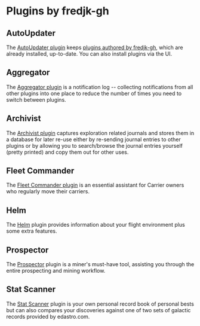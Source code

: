 # Plugins by fredjk-gh

## AutoUpdater

The [AutoUpdater plugin](fredjk-gh/fredjk-autoupdater.mdx) keeps [plugins authored by fredjk-gh](https://github.com/fredjk-gh/ObservatoryPlugins), which are already installed, up-to-date. You can also install plugins via the UI.

## Aggregator

The [Aggregator plugin](fredjk-gh/aggregator.mdx) is a notification log -- collecting notifications from all other plugins into one place to reduce the number of times you need to switch between plugins.

## Archivist

The [Archivist plugin](fredjk-gh/archivist.mdx) captures exploration related journals and stores them in a database for later re-use either by re-sending journal entries to other plugins or by allowing you to search/browse the journal entries yourself (pretty printed) and copy them out for other uses.

## Fleet Commander

The [Fleet Commander plugin](fredjk-gh/fleetcommander.mdx) is an essential assistant for Carrier owners who regularly move their carriers.

## Helm

The [Helm](fredjk-gh/helm.mdx) plugin provides information about your flight environment plus some extra features.

## Prospector

The [Prospector](fredjk-gh/prospector.mdx) plugin is a miner's must-have tool, assisting you through the entire prospecting and mining workflow.

## Stat Scanner

The [Stat Scanner](fredjk-gh/statscanner.mdx) plugin is your own personal record book of personal bests but can also compares your discoveries against one of two sets of galactic records provided by edastro.com.
